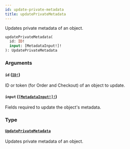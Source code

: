 ```yaml
---
id: update-private-metadata
title: updatePrivateMetadata
---
```


Updates private metadata of an object.

```graphql
updatePrivateMetadata(
  id: ID!
  input: [MetadataInput!]!
): UpdatePrivateMetadata

```

### Arguments

#### `id` ([`ID!`](../../../developer/api-reference/scalars/id))

ID or token (for Order and Checkout) of an object to update.

#### `input` ([`[MetadataInput!]!`](../../../developer/api-reference/inputs/metadata-input))

Fields required to update the object's metadata.

### Type

#### [`UpdatePrivateMetadata`](../../../developer/api-reference/objects/update-private-metadata)

Updates private metadata of an object.

